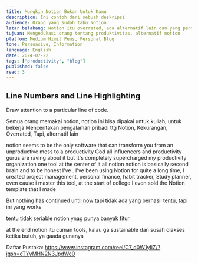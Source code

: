 ```yaml
---
title: Mungkin Notion Bukan Untuk Kamu
description: Ini contoh dari sebuah deskripsi
audience: Orang yang sudah tahu Notion
latar belakang: Notion itu overrated, ada alternatif lain dan yang penting itu action
tujuan: Mengedukasi orang tentang produktivitas, alternatif notion
platfom: Medium Himit Pens, Personal Blog
tone: Persuasive, Information
language: English
date: 2024-07-22
tags: ["productivity", "blog"]
published: false
read: 3
---
```


## Line Numbers and Line Highlighting

Draw attention to a particular line of code.

Semua orang memakai notion, notion ini bisa dipakai untuk kuliah, untuk bekerja
Menceritakan pengalaman pribadi ttg Notion, Kekurangan, Overrated,
Tapi, alternatif lain 

notion seems to be the only software that can transform you from an unproductive mess to a productivity God all influencers and productivity gurus are raving about it but it's completely supercharged my productivity organization one tool at the center of it all notion notion is basically second brain and to be honest I've . I've been using Notion for quite a long time, I created project management, personal finance, habit tracker, Study planner, even cause i master this tool, at the start of college I even sold the Notion template that I made 

But nothing has continued until now 
tapi tidak ada yang berhasil 
tentu, tapi ini yang works 

tentu tidak seriable notion ynag punya banyak fitur

at the end notion itu cuman tools, kalau ga sustainable dan susah diakses ketika butuh, ya gaada gunanya 


Daftar Pustaka:
https://www.instagram.com/reel/C7_d0W1yIiZ/?igsh=cTYyMHN2N3JpdWc0


